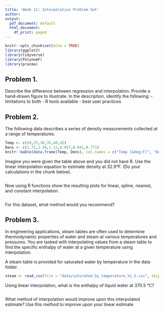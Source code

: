 ```yaml
---
title: 'Week 11: Interpolation Problem Set'
author: 
output:
  pdf_document: default
  html_document:
    df_print: paged
---
```


```r
knitr::opts_chunk$set(echo = TRUE)
library(ggplot2)
library(tidyverse)
library(PolynomF)
library(pracma)
```

## Problem 1.

Describe the difference between regression and interpolation. Provide a hand-drawn figure to illustrate. In the description, identify the following: - limitations to both - R tools available - best user practices

## Problem 2.

The following data describes a series of density measurements collected at a range of temperatures.

```r
Temp <- c(20,25,30,35,40,45)
Dens <- c(1.71,1.39,1.12,0.957,0.841,0.771)
knitr::kable(data.frame(Temp, Dens), col.names = c("Temp [&deg;F]", "Density [kg m^-3^]"))
```

Imagine you were given the table above and you did not have R. Use the linear interpolation equation to estimate density at 32.9°F. (Do your calculations in the chunk below).

```r

```

Now using R functions show the resulting plots for linear, spline, nearest, and constant interpolation.

```r

```

For this dataset, what method would you recommend?

## Problem 3.

In engineering applications, steam tables are often used to determine thermodynamic properties of water and steam at various temperatures and pressures. You are tasked with interpolating values from a steam table to find the specific enthalpy of water at a given temperature using interpolation.

A steam table is provided for saturated water by temperature in the data folder.

```r
steam <- read_csv(file = "data/saturated_by_temperature_V1.5.csv", skip = 6)
```

Using linear interpolation, what is the enthalpy of liquid water at 370.5 °C?

```r

```

What method of interpolation would improve upon this interpolated estimate? Use this method to improve upon your linear estimate

```r

```
